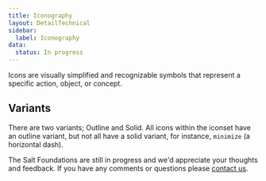 ```yaml
---
title: Iconography
layout: DetailTechnical
sidebar:
  label: Iconography
data:
  status: In progress
---
```


Icons are visually simplified and recognizable symbols that represent a specific action, object, or concept. 

## Variants

There are two variants; Outline and Solid. All icons within the iconset have an outline variant, but not all have a solid variant, for instance, `minimize` (a horizontal dash). 

<Callout title="Have some feedback?">

The Salt Foundations are still in progress and we'd appreciate your thoughts and feedback. If you have any comments or questions please [contact us](../support-and-contributions/index).

</Callout>

